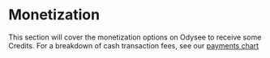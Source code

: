 # Monetization

This section will cover the monetization options on Odysee to receive some Credits. For a breakdown of cash transaction fees, see our [payments chart](https://help.odysee.tv/payments-chart/)

<CategoryCards/>